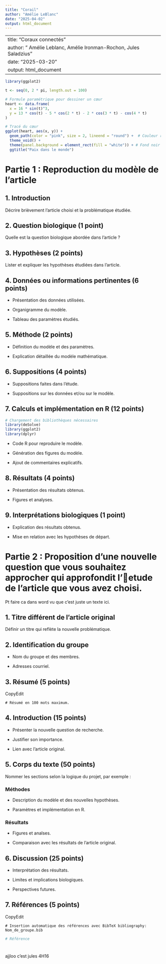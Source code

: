 ```yaml
---
title: "Corail"
author: "Amélie LeBlanc"
date: "2025-04-02"
output: html_document
---
```


---
title: "Coraux connectés"
author: " Amélie Leblanc, Amélie Ironman-Rochon, Jules Saladzius"
date: "2025-03-20"
output: html_document
---

```r
library(ggplot2)

t <- seq(0, 2 * pi, length.out = 100)

# Formule paramétrique pour dessiner un cœur
heart <- data.frame(
  x = 16 * sin(t)^3,
  y = 13 * cos(t) - 5 * cos(2 * t) - 2 * cos(3 * t) - cos(4 * t)
)

# Tracé du cœur
ggplot(heart, aes(x, y)) +
  geom_path(color = "pink", size = 2, lineend = "round") +  # Couleur rouge
  theme_void() +
  theme(panel.background = element_rect(fill = "white")) + # Fond noir
  ggtitle("Paix dans le monde")

```

# **Partie 1 : Reproduction du modèle de l'article**

## **1. Introduction**

Décrire brièvement l’article choisi et la problématique étudiée.

## **2. Question biologique (1 point)**

Quelle est la question biologique abordée dans l’article ?

## **3. Hypothèses (2 points)**

Lister et expliquer les hypothèses étudiées dans l’article.

## **4. Données ou informations pertinentes (6 points)**

-   Présentation des données utilisées.

-   Organigramme du modèle.

-   Tableau des paramètres étudiés.

## **5. Méthode (2 points)**

-   Définition du modèle et des paramètres.

-   Explication détaillée du modèle mathématique.

## **6. Suppositions (4 points)**

-   Suppositions faites dans l’étude.

-   Suppositions sur les données et/ou sur le modèle.

## **7. Calculs et implémentation en R (12 points)**

```r
# Chargement des bibliothèques nécessaires 
library(deSolve) 
library(ggplot2) 
library(dplyr) 
```

-   Code R pour reproduire le modèle.

-   Génération des figures du modèle.

-   Ajout de commentaires explicatifs.

## **8. Résultats (4 points)**

-   Présentation des résultats obtenus.

-   Figures et analyses.

## **9. Interprétations biologiques (1 point)**

-   Explication des résultats obtenus.

-   Mise en relation avec les hypothèses de départ.

# **Partie 2 : Proposition d’une nouvelle question** que vous souhaitez approcher qui approfondit l'etude de l'article que vous avez choisi.

Pt faire ca dans word vu que c'est juste un texte ici.

## **1. Titre différent de l'article original**

Définir un titre qui reflète la nouvelle problématique.

## **2. Identification du groupe**

-   Nom du groupe et des membres.

-   Adresses courriel.

## **3. Résumé (5 points)**

CopyEdit

`# Résumé en 100 mots maximum.`

## **4. Introduction (15 points)**

-   Présenter la nouvelle question de recherche.

-   Justifier son importance.

-   Lien avec l’article original.

## **5. Corps du texte (50 points)**

Nommer les sections selon la logique du projet, par exemple :

### **Méthodes**

-   Description du modèle et des nouvelles hypothèses.

-   Paramètres et implémentation en R.

### **Résultats**

-   Figures et analses.

-   Comparaison avec les résultats de l’article original.

## **6. Discussion (25 points)**

-   Interprétation des résultats.

-   Limites et implications biologiques.

-   Perspectives futures.

## **7. Références (5 points)**

CopyEdit

`# Insertion automatique des références avec BibTeX bibliography: Nom_de_groupe.bib`

```r
# Référence
```

# 

ajjloo c'est jules 4H16
